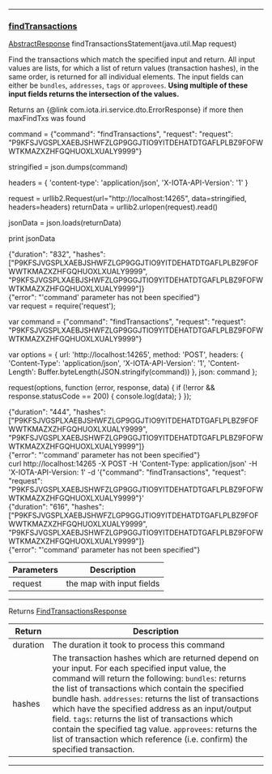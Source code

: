 
---
### [findTransactions](https://github.com/iotaledger/iri/blob/dev/src/main/java/com/iota/iri/service/API.java#L857)
 [AbstractResponse](/javadoc/com/iota/iri/service/dto/abstractresponse/) findTransactionsStatement(java.util.Map request)

Find the transactions which match the specified input and return. 
 All input values are lists, for which a list of return values (transaction hashes), in the same order, is returned for all individual elements. 
 The input fields can either be `bundles`, `addresses`, `tags` or `approvees`. 
 **Using multiple of these input fields returns the intersection of the values.**
 
 Returns an {@link com.iota.iri.service.dto.ErrorResponse} if more then maxFindTxs was found

<Tabs> 

<Tab language="Python">

<Section type="request">

command = {"command": "findTransactions", "request": "request": "P9KFSJVGSPLXAEBJSHWFZLGP9GGJTIO9YITDEHATDTGAFLPLBZ9FOFWWTKMAZXZHFGQHUOXLXUALY9999"}

stringified = json.dumps(command)

headers = {
    'content-type': 'application/json',
    'X-IOTA-API-Version': '1'
}

request = urllib2.Request(url="http://localhost:14265", data=stringified, headers=headers)
returnData = urllib2.urlopen(request).read()

jsonData = json.loads(returnData)

print jsonData
</Section>

<Section type="response">
{"duration": "832", "hashes": ["P9KFSJVGSPLXAEBJSHWFZLGP9GGJTIO9YITDEHATDTGAFLPLBZ9FOFWWTKMAZXZHFGQHUOXLXUALY9999", "P9KFSJVGSPLXAEBJSHWFZLGP9GGJTIO9YITDEHATDTGAFLPLBZ9FOFWWTKMAZXZHFGQHUOXLXUALY9999"]}
</Section>

<Section type="error">
{"error": "'command' parameter has not been specified"}
</Section>

<Tab language="NodeJS">

<Section type="request">
var request = require('request');

var command = {"command": "findTransactions", "request": "request": "P9KFSJVGSPLXAEBJSHWFZLGP9GGJTIO9YITDEHATDTGAFLPLBZ9FOFWWTKMAZXZHFGQHUOXLXUALY9999"}

var options = {
  url: 'http://localhost:14265',
  method: 'POST',
  headers: {
    'Content-Type': 'application/json',
		'X-IOTA-API-Version': '1',
    'Content-Length': Buffer.byteLength(JSON.stringify(command))
  },
  json: command
};

request(options, function (error, response, data) {
  if (!error && response.statusCode == 200) {
    console.log(data);
  }
});
</Section>

<Section type="response">
{"duration": "444", "hashes": ["P9KFSJVGSPLXAEBJSHWFZLGP9GGJTIO9YITDEHATDTGAFLPLBZ9FOFWWTKMAZXZHFGQHUOXLXUALY9999", "P9KFSJVGSPLXAEBJSHWFZLGP9GGJTIO9YITDEHATDTGAFLPLBZ9FOFWWTKMAZXZHFGQHUOXLXUALY9999"]}
</Section>

<Section type="error">
{"error": "'command' parameter has not been specified"}
</Section>

<Tab language="cURL">

<Section type="request">
curl http://localhost:14265 
-X POST 
-H 'Content-Type: application/json' 
-H 'X-IOTA-API-Version: 1' 
-d '{"command": "findTransactions", "request": "request": "P9KFSJVGSPLXAEBJSHWFZLGP9GGJTIO9YITDEHATDTGAFLPLBZ9FOFWWTKMAZXZHFGQHUOXLXUALY9999"}'
</Section>

<Section type="response">
{"duration": "616", "hashes": ["P9KFSJVGSPLXAEBJSHWFZLGP9GGJTIO9YITDEHATDTGAFLPLBZ9FOFWWTKMAZXZHFGQHUOXLXUALY9999", "P9KFSJVGSPLXAEBJSHWFZLGP9GGJTIO9YITDEHATDTGAFLPLBZ9FOFWWTKMAZXZHFGQHUOXLXUALY9999"]}
</Section>

<Section type="error">
{"error": "'command' parameter has not been specified"}
</Section>
</Tabs<



***
	
|Parameters | Description |
|--|--|
| request | the map with input fields |

***

Returns [FindTransactionsResponse](/javadoc/com/iota/iri/service/dto/findtransactionsresponse/)

|Return | Description |
|--|--|
| duration | The duration it took to process this command |
| hashes | The transaction hashes which are returned depend on your input. For each specified input value, the command will return the following: <code>bundles</code>: returns the list of transactions which contain the specified bundle hash. <code>addresses</code>: returns the list of transactions which have the specified address as an input/output field. <code>tags</code>: returns the list of transactions which contain the specified tag value. <code>approvees</code>: returns the list of transaction which reference (i.e. confirm) the specified transaction. |
***